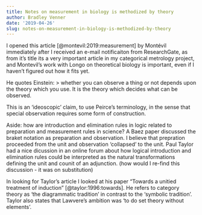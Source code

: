 ```yaml
---
title: Notes on measurement in biology is methodized by theory
author: Bradley Venner
date: '2019-04-26'
slug: notes-on-measurement-in-biology-is-methodized-by-theory
---
```


I opened this article [@montevil:2019:measurement] by Monte&#769;vil immediately after I received an e-mail notificaiton from ResearchGate, as from it's title its a very important article in my categorical metrology project, and Montevil's work with Longo on theoretical biology is important, even if I haven't figured out how it fits yet.  

He quotes Einstein:
> whether you can observe a thing or not depends upon the theory which you use.  It is the theory which decides what can be observed.

This is an 'ideoscopic' claim, to use Peirce's terminology, in the sense that special observation requires some form of construction.

Aside:  how are introduction and elimination rules in logic related to preparation and measurement rules in science?  A Baez paper discussed the braket notation as preparation and observation.  I believe that prepration proceeded from the unit and observation 'collapsed' to the unit.  Paul Taylor had a nice dicussion in an online forum about how logical introduction and elimination rules could be interpreted as the natural transformations defining the unit and counit of an adjunction.  (how would I re-find this discussion - it was on substitution)

In looking for Taylor's article I looked at his paper "Towards a unitied treatment of induction" [@taylor:1996:towards].  He refers to category theory as 'the diagrammatic tradition' in contrast to the 'symbolic tradition'.  Taylor also states that Lawvere's ambition was 'to do set theory without elements'.  
